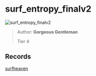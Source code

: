 
# surf_entropy_finalv2

![surf_entropy_finalv2](https://raw.githubusercontent.com/Sayt123/SurfMapPics/Maps-and-bonuses/csgo/surf_entropy_finalv2.jpg)

> Author: **Gorgeous Gentleman**
>
> Tier 4

## Records

[surfheaven](https://surfheaven.eu/map/surf_entropy_finalv2)
